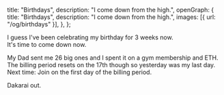   title: "Birthdays",
  description: "I come down from the high.",
  openGraph: {
    title: "Birthdays",
    description: "I come down from the high.",
    images: [{ url: "/og/birthdays" }],
  },
};

I guess I've been celebrating my birthday for 3 weeks now.\
It's time to come down now.

My Dad sent me 26 big ones and I spent it on a gym membership and ETH.\
The billing period resets on the 17th though so yesterday was my last day.\
Next time: Join on the first day of the billing period.

Dakarai out.
